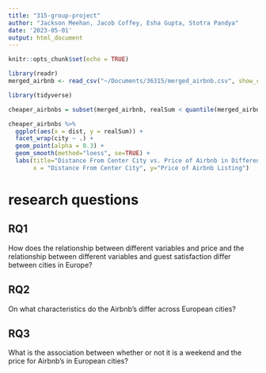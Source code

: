 ```yaml
---
title: "315-group-project"
author: "Jackson Meehan, Jacob Coffey, Esha Gupta, Stotra Pandya"
date: '2023-05-01'
output: html_document
---
```


```r
knitr::opts_chunk$set(echo = TRUE)
```


```r
library(readr)
merged_airbnb <- read_csv("~/Documents/36315/merged_airbnb.csv", show_col_types = FALSE)
```

```r
library(tidyverse)

cheaper_airbnbs = subset(merged_airbnb, realSum < quantile(merged_airbnb$realSum, probs = .9))

cheaper_airbnbs %>%
  ggplot(aes(x = dist, y = realSum)) +
  facet_wrap(city ~ .) + 
  geom_point(alpha = 0.3) +
  geom_smooth(method="loess", se=TRUE) +
  labs(title="Distance From Center City vs. Price of Airbnb in Different European Cities",
       x = "Distance From Center City", y="Price of Airbnb Listing")
```

# research questions

## RQ1

How does the relationship between different variables and price and the relationship between different variables and guest satisfaction differ between cities in Europe?

## RQ2

On what characteristics do the Airbnb's differ across European cities?

## RQ3

What is the association between whether or not it is a weekend and the price for Airbnb's in European cities?


